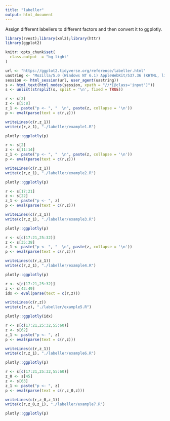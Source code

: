 ```yaml
---
title: "labeller"
output: html_document
---
```


Assign different labellers to different factors and then convert it to ggplotly.

```r
library(rvest);library(xml2);library(httr)
library(ggplot2)

knitr::opts_chunk$set(
  class.output  = "bg-light"
)
```

```r
url <- "https://ggplot2.tidyverse.org/reference/labeller.html"
uastring <- "Mozilla/5.0 (Windows NT 6.1) AppleWebKit/537.36 (KHTML, like Gecko) Chrome/88.0.4324.190 Safari/537.36"
session <- html_session(url, user_agent(uastring))
s <- html_text(html_nodes(session, xpath = "//*[@class='input']"))
s <- unlist(strsplit(s, split = '\n', fixed = TRUE))
```

```r
r <- s[2]
z <- s[5:8]
z_1 <- paste("p <- ", "  \n", paste(z, collapse = '\n'))
p <- eval(parse(text = c(r,z)))
```

```r
writeLines(c(r,z_1))
write(c(r,z_1), "./labeller/example1.R")
```

```r
plotly::ggplotly(p)
```

```r
r <- s[2]
z <- s[11:14]
z_1 <- paste("p <- ", "  \n", paste(z, collapse = '\n'))
p <- eval(parse(text = c(r,z)))
```

```r
writeLines(c(r,z_1))
write(c(r,z_1), "./labeller/example2.R")
```

```r
plotly::ggplotly(p)
```

```r
r <- s[17:21]
z <- s[22]
z_1 <- paste("p <- ", z)
p <- eval(parse(text = c(r,z)))
```

```r
writeLines(c(r,z_1))
write(c(r,z_1), "./labeller/example3.R")
```

```r
plotly::ggplotly(p)
```

```r
r <- s[c(17:21,25:32)]
z <- s[35:38]
z_1 <- paste("p <- ", "  \n", paste(z, collapse = '\n'))
p <- eval(parse(text = c(r,z)))
```

```r
writeLines(c(r,z_1))
write(c(r,z_1), "./labeller/example4.R")
```

```r
plotly::ggplotly(p)
```

```r
r <- s[c(17:21,25:32)]
z <- s[42:49]
idx <- eval(parse(text = c(r,z)))
```

```r
writeLines(c(r,z))
write(c(r,z), "./labeller/example5.R")
```

```r
plotly::ggplotly(idx)
```

```r
r <- s[c(17:21,25:32,55:60)]
z <- s[62]
z_1 <- paste("p <- ", z)
p <- eval(parse(text = c(r,z)))
```

```r
writeLines(c(r,z_1))
write(c(r,z_1), "./labeller/example6.R")
```

```r
plotly::ggplotly(p)
```

```r
r <- s[c(17:21,25:32,55:60)]
z_0 <- s[45]
z <- s[63]
z_1 <- paste("p <- ", z)
p <- eval(parse(text = c(r,z_0,z)))
```

```r
writeLines(c(r,z_0,z_1))
write(c(r,z_0,z_1), "./labeller/example7.R")
```

```r
plotly::ggplotly(p)
```

